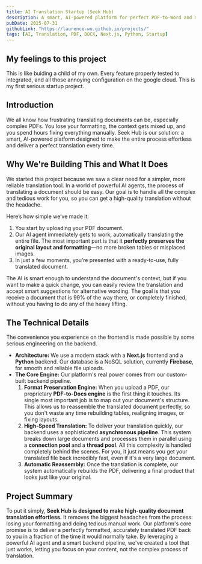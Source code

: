 ```yaml
---
title: AI Translation Startup (Seek Hub)
description: A smart, AI-powered platform for perfect PDF-to-Word and multi-format document translation, preserving layout and formatting.
pubDate: 2025-07-31
githubLink: "https://laurence-wu.github.io/projects/"
tags: [AI, Translation, PDF, DOCX, Next.js, Python, Startup]
---
```


## My feelings to this project

This is like buiding a child of my own. Every feature properly tested to integrated, and all those annoying configuration on the google cloud. This is my first serious startup project.

## Introduction

We all know how frustrating translating documents can be, especially complex PDFs. You lose your formatting, the context gets mixed up, and you spend hours fixing everything manually. Seek Hub is our solution: a smart, AI-powered platform designed to make the entire process effortless and deliver a perfect translation every time.

## Why We're Building This and What It Does

We started this project because we saw a clear need for a simpler, more reliable translation tool. In a world of powerful AI agents, the process of translating a document should be easy. Our goal is to handle all the complex and tedious work for you, so you can get a high-quality translation without the headache.

Here’s how simple we’ve made it:

1. You start by uploading your PDF document.
2. Our AI agent immediately gets to work, automatically translating the entire file. The most important part is that it **perfectly preserves the original layout and formatting**—no more broken tables or misplaced images.
3. In just a few moments, you’re presented with a ready-to-use, fully translated document.

The AI is smart enough to understand the document's context, but if you want to make a quick change, you can easily review the translation and accept smart suggestions for alternative wording. The goal is that you receive a document that is 99% of the way there, or completely finished, without you having to do any of the heavy lifting.

## The Technical Details

The convenience you experience on the frontend is made possible by some serious engineering on the backend.

- **Architecture:** We use a modern stack with a **Next.js** frontend and a **Python** backend. Our database is a NoSQL solution, currently **Firebase**, for smooth and reliable file uploads.
- **The Core Engine:** Our platform's real power comes from our custom-built backend pipeline.
  1. **Format Preservation Engine:** When you upload a PDF, our proprietary **PDF-to-Docs engine** is the first thing it touches. Its single most important job is to map out your document's structure. This allows us to reassemble the translated document perfectly, so you don't waste any time rebuilding tables, realigning images, or fixing layouts.
  2. **High-Speed Translation:** To deliver your translation quickly, our backend uses a sophisticated **asynchronous pipeline**. This system breaks down large documents and processes them in parallel using a **connection pool** and a **thread pool**. All this complexity is handled completely behind the scenes. For you, it just means you get your translated file back incredibly fast, even if it's a very large document.
  3. **Automatic Reassembly:** Once the translation is complete, our system automatically rebuilds the PDF, delivering a final product that looks just like your original.

## Project Summary

To put it simply, **Seek Hub is designed to make high-quality document translation effortless.** It removes the biggest headaches from the process: losing your formatting and doing tedious manual work. Our platform's core promise is to deliver a perfectly formatted, accurately translated PDF back to you in a fraction of the time it would normally take. By leveraging a powerful AI agent and a smart backend pipeline, we've created a tool that just works, letting you focus on your content, not the complex process of translation.